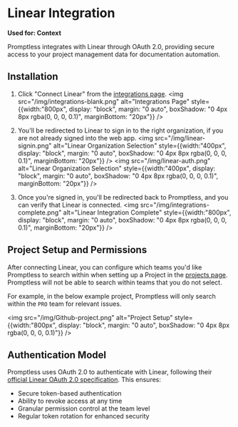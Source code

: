 # Linear Integration

**Used for: Context**

Promptless integrates with Linear through OAuth 2.0, providing secure access to your project management data for documentation automation.

## Installation

1. Click "Connect Linear" from the [integrations page](https://app.gopromptless.ai/integrations).
<img src="/img/integrations-blank.png" alt="Integrations Page" style={{width:"800px", display: "block", margin: "0 auto", boxShadow: "0 4px 8px rgba(0, 0, 0, 0.1)", marginBottom: "20px"}} />

2. You'll be redirected to Linear to sign in to the right organization, if you are not already signed into the web app.
<img src="/img/linear-signin.png" alt="Linear Organization Selection" style={{width:"400px", display: "block", margin: "0 auto", boxShadow: "0 4px 8px rgba(0, 0, 0, 0.1)", marginBottom: "20px"}} />
<img src="/img/linear-auth.png" alt="Linear Organization Selection" style={{width:"400px", display: "block", margin: "0 auto", boxShadow: "0 4px 8px rgba(0, 0, 0, 0.1)", marginBottom: "20px"}} />


3. Once you're signed in, you'll be redirected back to Promptless, and you can verify that Linear is connected.
<img src="/img/integrations-complete.png" alt="Linear Integration Complete" style={{width:"800px", display: "block", margin: "0 auto", boxShadow: "0 4px 8px rgba(0, 0, 0, 0.1)", marginBottom: "20px"}} />

## Project Setup and Permissions

After connecting Linear, you can configure which teams you'd like Promptless to search within when setting up a Project in the [projects page](https://app.gopromptless.ai/projects). Promptless will not be able to search within teams that you do not select. 

For example, in the below example project, Promptless will only search within the `PRO` team for relevant issues.  

<img src="/img/Github-project.png" alt="Project Setup" style={{width:"800px", display: "block", margin: "0 auto", boxShadow: "0 4px 8px rgba(0, 0, 0, 0.1)"}} />

## Authentication Model

Promptless uses OAuth 2.0 to authenticate with Linear, following their [official Linear OAuth 2.0 specification](https://developers.linear.app/docs/oauth/authentication). This ensures:

- Secure token-based authentication
- Ability to revoke access at any time
- Granular permission control at the team level
- Regular token rotation for enhanced security

